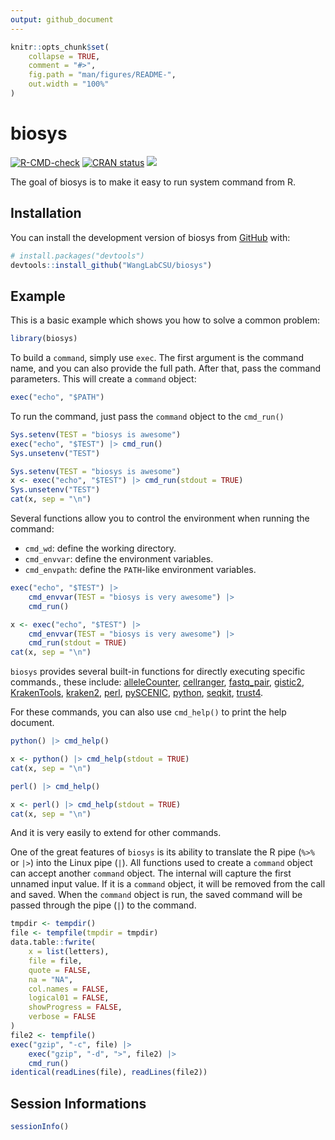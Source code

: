 ```yaml
---
output: github_document
---
```


<!-- README.md is generated from README.Rmd. Please edit that file -->

```r
knitr::opts_chunk$set(
    collapse = TRUE,
    comment = "#>",
    fig.path = "man/figures/README-",
    out.width = "100%"
)
```

# biosys

<!-- badges: start -->
[![R-CMD-check](https://github.com/WangLabCSU/biosys/actions/workflows/R-CMD-check.yaml/badge.svg)](https://github.com/WangLabCSU/biosys/actions/workflows/R-CMD-check.yaml)
[![CRAN status](https://www.r-pkg.org/badges/version/biosys)](https://CRAN.R-project.org/package=biosys)
[![](https://cranlogs.r-pkg.org/badges/biosys)](https://cran.r-project.org/package=biosys)
<!-- badges: end -->

The goal of biosys is to make it easy to run system command from R.

## Installation

You can install the development version of biosys from [GitHub](https://github.com/) with:

``` r
# install.packages("devtools")
devtools::install_github("WangLabCSU/biosys")
```

## Example

This is a basic example which shows you how to solve a common problem:

```r
library(biosys)
```

To build a `command`, simply use `exec`. The first argument is the command name,
and you can also provide the full path. After that, pass the command parameters.
This will create a `command` object:
```r
exec("echo", "$PATH")
```

To run the command, just pass the `command` object to the `cmd_run()`
```r
Sys.setenv(TEST = "biosys is awesome")
exec("echo", "$TEST") |> cmd_run()
Sys.unsetenv("TEST")
```

```r
Sys.setenv(TEST = "biosys is awesome")
x <- exec("echo", "$TEST") |> cmd_run(stdout = TRUE)
Sys.unsetenv("TEST")
cat(x, sep = "\n")
```

Several functions allow you to control the environment when running the command:

  - `cmd_wd`: define the working directory.
  - `cmd_envvar`: define the environment variables.
  - `cmd_envpath`: define the `PATH`-like environment variables.

```r
exec("echo", "$TEST") |>
    cmd_envvar(TEST = "biosys is very awesome") |>
    cmd_run()
```

```r
x <- exec("echo", "$TEST") |>
    cmd_envvar(TEST = "biosys is very awesome") |>
    cmd_run(stdout = TRUE)
cat(x, sep = "\n")
```

`biosys` provides several built-in functions for directly executing specific
commands., these include:
[alleleCounter](https://github.com/cancerit/alleleCount),
[cellranger](https://www.10xgenomics.com/cn/support/software/cell-ranger/latest),
[fastq_pair](https://github.com/linsalrob/fastq-pair),
[gistic2](https://broadinstitute.github.io/gistic2/),
[KrakenTools](https://github.com/jenniferlu717/KrakenTools),
[kraken2](https://github.com/DerrickWood/kraken2/wiki/Manual),
[perl](https://www.perl.org/), [pySCENIC](https://github.com/aertslab/pySCENIC),
[python](https://www.python.org/), [seqkit](https://bioinf.shenwei.me/seqkit/),
[trust4](https://github.com/liulab-dfci/TRUST4).

For these commands, you can also use `cmd_help()` to print the help document.
```r
python() |> cmd_help()
```

```r
x <- python() |> cmd_help(stdout = TRUE)
cat(x, sep = "\n")
```

```r
perl() |> cmd_help()
```

```r
x <- perl() |> cmd_help(stdout = TRUE)
cat(x, sep = "\n")
```

And it is very easily to extend for other commands.

One of the great features of `biosys` is its ability to translate the R pipe
(`%>%` or `|>`) into the Linux pipe (`|`). All functions used to create a
`command` object can accept another `command` object. The internal will capture
the first unnamed input value. If it is a `command` object, it will be removed
from the call and saved. When the `command` object is run, the saved command
will be passed through the pipe (`|`) to the command.

```r
tmpdir <- tempdir()
file <- tempfile(tmpdir = tmpdir)
data.table::fwrite(
    x = list(letters),
    file = file,
    quote = FALSE,
    na = "NA",
    col.names = FALSE,
    logical01 = FALSE,
    showProgress = FALSE,
    verbose = FALSE
)
file2 <- tempfile()
exec("gzip", "-c", file) |>
    exec("gzip", "-d", ">", file2) |>
    cmd_run()
identical(readLines(file), readLines(file2))
```

## Session Informations
```r
sessionInfo()
```

